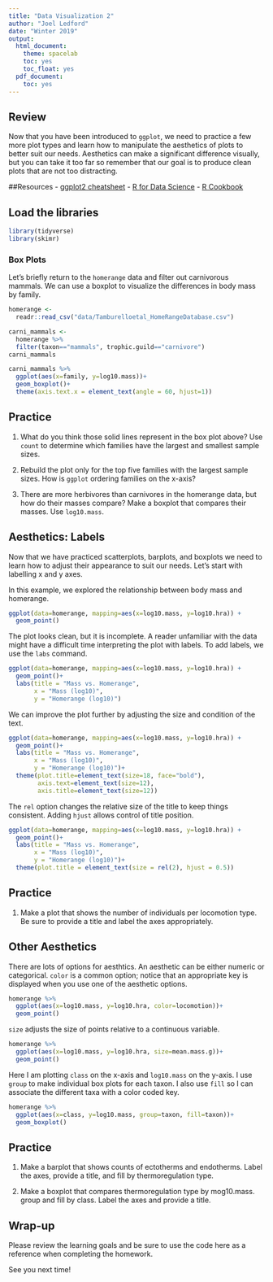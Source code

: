 ```yaml
---
title: "Data Visualization 2"
author: "Joel Ledford"
date: "Winter 2019"
output:
  html_document:
    theme: spacelab
    toc: yes
    toc_float: yes
  pdf_document:
    toc: yes
---
```


## Review
Now that you have been introduced to `ggplot`, we need to practice a few more plot types and learn how to manipulate the aesthetics of plots to better suit our needs. Aesthetics can make a significant difference visually, but you can take it too far so remember that our goal is to produce clean plots that are not too distracting.  

##Resources
- [ggplot2 cheatsheet](https://www.rstudio.com/wp-content/uploads/2015/03/ggplot2-cheatsheet.pdf)
- [R for Data Science](https://r4ds.had.co.nz/)
- [R Cookbook](http://www.cookbook-r.com/)

## Load the libraries
```r
library(tidyverse)
library(skimr)
```

### Box Plots
Let's briefly return to the `homerange` data and filter out carnivorous mammals. We can use a boxplot to visualize the differences in body mass by family.
```r
homerange <- 
  readr::read_csv("data/Tamburelloetal_HomeRangeDatabase.csv")
```

```r
carni_mammals <- 
  homerange %>% 
  filter(taxon=="mammals", trophic.guild=="carnivore")
carni_mammals
```

```r
carni_mammals %>% 
  ggplot(aes(x=family, y=log10.mass))+
  geom_boxplot()+
  theme(axis.text.x = element_text(angle = 60, hjust=1))
```

## Practice
1. What do you think those solid lines represent in the box plot above? Use `count` to determine which families have the largest and smallest sample sizes.



2. Rebuild the plot only for the top five families with the largest sample sizes. How is `ggplot` ordering families on the x-axis?



3. There are more herbivores than carnivores in the homerange data, but how do their masses compare? Make a boxplot that compares their masses. Use `log10.mass`.



## Aesthetics: Labels
Now that we have practiced scatterplots, barplots, and boxplots we need to learn how to adjust their appearance to suit our needs. Let's start with labelling x and y axes.  

In this example, we explored the relationship between body mass and homerange.
```r
ggplot(data=homerange, mapping=aes(x=log10.mass, y=log10.hra)) +
  geom_point()
```

The plot looks clean, but it is incomplete. A reader unfamiliar with the data might have a difficult time interpreting the plot with labels. To add labels, we use the `labs` command.
```r
ggplot(data=homerange, mapping=aes(x=log10.mass, y=log10.hra)) +
  geom_point()+
  labs(title = "Mass vs. Homerange",
       x = "Mass (log10)",
       y = "Homerange (log10)")
```

We can improve the plot further by adjusting the size and condition of the text.
```r
ggplot(data=homerange, mapping=aes(x=log10.mass, y=log10.hra)) +
  geom_point()+
  labs(title = "Mass vs. Homerange",
       x = "Mass (log10)",
       y = "Homerange (log10)")+
  theme(plot.title=element_text(size=18, face="bold"),
        axis.text=element_text(size=12),
        axis.title=element_text(size=12))
```

The `rel` option changes the relative size of the title to keep things consistent. Adding `hjust` allows control of title position.
```r
ggplot(data=homerange, mapping=aes(x=log10.mass, y=log10.hra)) +
  geom_point()+
  labs(title = "Mass vs. Homerange",
       x = "Mass (log10)",
       y = "Homerange (log10)")+ 
  theme(plot.title = element_text(size = rel(2), hjust = 0.5))
```

## Practice
1. Make a plot that shows the number of individuals per locomotion type. Be sure to provide a title and label the axes appropriately.


## Other Aesthetics
There are lots of options for aesthtics. An aesthetic can be either numeric or categorical. `color` is a common option; notice that an appropriate key is displayed when you use one of the aesthetic options.
```r
homerange %>% 
  ggplot(aes(x=log10.mass, y=log10.hra, color=locomotion))+
  geom_point()
```

`size` adjusts the size of points relative to a continuous variable.
```r
homerange %>% 
  ggplot(aes(x=log10.mass, y=log10.hra, size=mean.mass.g))+
  geom_point()
```

Here I am plotting `class` on the x-axis and `log10.mass` on the y-axis. I use `group` to make individual box plots for each taxon. I also use `fill` so I can associate the different taxa with a color coded key.
```r
homerange %>% 
  ggplot(aes(x=class, y=log10.mass, group=taxon, fill=taxon))+
  geom_boxplot()
```

## Practice
1. Make a barplot that shows counts of ectotherms and endotherms. Label the axes, provide a title, and fill by thermoregulation type.


2. Make a boxplot that compares thermoregulation type by mog10.mass. group and fill by class. Label the axes and provide a title.


## Wrap-up
Please review the learning goals and be sure to use the code here as a reference when completing the homework.

See you next time!